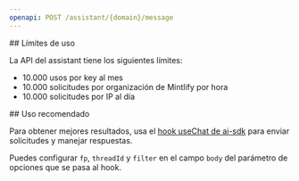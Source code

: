 ```yaml
---
openapi: POST /assistant/{domain}/message
---
```




<div id="rate-limits">
  ## Límites de uso
</div>

La API del assistant tiene los siguientes límites:

- 10.000 usos por key al mes
- 10.000 solicitudes por organización de Mintlify por hora
- 10.000 solicitudes por IP al día



<div id="suggested-usage">
  ## Uso recomendado
</div>

Para obtener mejores resultados, usa el [hook useChat de ai-sdk](https://ai-sdk.dev/docs/reference/ai-sdk-ui/use-chat#usechat) para enviar solicitudes y manejar respuestas.

Puedes configurar `fp`, `threadId` y `filter` en el campo `body` del parámetro de opciones que se pasa al hook.